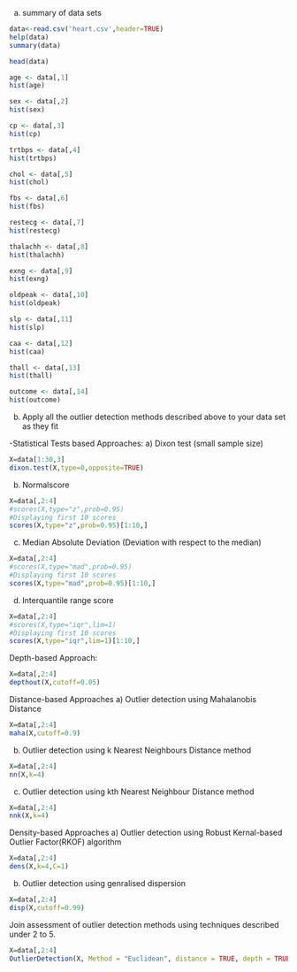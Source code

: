 a) summary of data sets
```r
data<-read.csv('heart.csv',header=TRUE)
help(data)
summary(data)
```


```r
head(data)
```
```r
age <- data[,1]
hist(age)
```
```r
sex <- data[,2]
hist(sex)
```
```r

cp <- data[,3]
hist(cp)
```
```r
trtbps <- data[,4]
hist(trtbps)
```
```r
chol <- data[,5]
hist(chol)
```
```r
fbs <- data[,6]
hist(fbs)
```

```r
restecg <- data[,7]
hist(restecg)
```
```r
thalachh <- data[,8]
hist(thalachh)
```
```r
exng <- data[,9]
hist(exng)
```
```r
oldpeak <- data[,10]
hist(oldpeak)
```
```r
slp <- data[,11]
hist(slp)
```
```r
caa <- data[,12]
hist(caa)
```
```r
thall <- data[,13]
hist(thall)
```
```r
outcome <- data[,14]
hist(outcome)
```

b) Apply all the outlier detection methods described above to your data set as they fit

-Statistical Tests based Approaches:
a) Dixon test (small sample size)

```r
X=data[1:30,3]
dixon.test(X,type=0,opposite=TRUE)
```

b) Normalscore 

```r
X=data[,2:4]
#scores(X,type="z",prob=0.95)
#Displaying first 10 scores
scores(X,type="z",prob=0.95)[1:10,]
```
c) Median Absolute Deviation (Deviation with respect to the median)
```r
X=data[,2:4]
#scores(X,type="mad",prob=0.95)
#Displaying first 10 scores
scores(X,type="mad",prob=0.95)[1:10,]
```
d) Interquantile range score
```r
X=data[,2:4]
#scores(X,type="iqr",lim=1)
#Displaying first 10 scores
scores(X,type="iqr",lim=1)[1:10,]
```
Depth-based Approach:
```r
X=data[,2:4]
depthout(X,cutoff=0.05)
```
Distance-based Approaches
a) Outlier detection using Mahalanobis Distance
```r
X=data[,2:4]
maha(X,cutoff=0.9)
```
b) Outlier detection using k Nearest Neighbours Distance method
```r
X=data[,2:4]
nn(X,k=4)
```

c) Outlier detection using kth Nearest Neighbour Distance method
```r
X=data[,2:4]
nnk(X,k=4)
```
Density-based Approaches
a) Outlier detection using Robust Kernal-based Outlier Factor(RKOF) algorithm

```r
X=data[,2:4]
dens(X,k=4,C=1)
```

b) Outlier detection using genralised dispersion
```r
X=data[,2:4]
disp(X,cutoff=0.99)
```
Join assessment of outlier detection methods using techniques described under 2 to 5.
```r
X=data[,2:4]
OutlierDetection(X, Method = "Euclidean", distance = TRUE, depth = TRUE)
```



